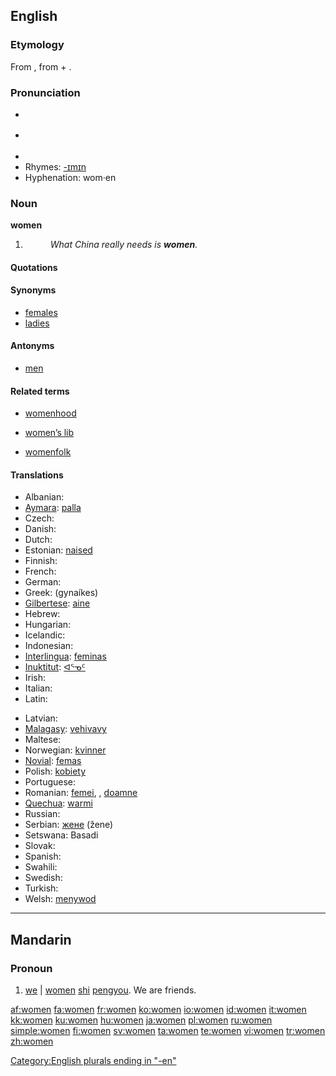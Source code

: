 ==English==

{{rank|speak|land|why|357|women|cried|general|king}}

===Etymology===
From {{OE.}} {{term|wifmenn|wīfmenn}}, from {{term|wif|wīf|xs=ang}} + {{term|menn||xs=ang}}.

===Pronunciation===
* {{RP}} {{IPA|/ˈwɪmɪn/}}
* {{US}} {{IPA|/ˈwɪmən/}}
* {{audio|en-uk-women.ogg|Audio (UK)}}
* Rhymes: [[Rhymes:English:-ɪmɪn|-ɪmɪn]]
* Hyphenation: wom·en

===Noun===
'''women''' {{p}}

# {{irregular plural of|woman#English|woman}}
#: ''What China really needs is '''women'''.''

====Quotations====
{{seecites}}

====Synonyms====
* [[females]]
* [[ladies]]

====Antonyms====
* [[men]]

====Related terms====
{{rel-top3|Related terms}}
* [[womenhood]]
{{rel-mid3}}
* [[women's lib|women’s lib]]
{{rel-mid3}}
* [[womenfolk]]
{{rel-bottom}}

====Translations====
{{trans-top|Plural of woman}}
* Albanian: {{t-|sq|gra|xs=Albanian}}
* [[Aymara]]: [[palla]]
* Czech: {{t+|cs|ženy}}
* Danish: {{t-|da|damer}}
* Dutch: {{t-|nl|vrouwen}}
* Estonian: [[naised]]
* Finnish: {{t-|fi|naiset}}
* French: {{t+|fr|femmes}}
* German: {{t+|de|Frauen}}
* Greek: {{t|el|γυναίκες|f|p|sc=Grek}} (gynaíkes)
* [[Gilbertese]]: [[aine]]
* Hebrew: {{t-|he|נשים|sc=Hebr}}
* Hungarian: {{t-|hu|nők}}
* Icelandic: {{t-|is|konur}}
* Indonesian: {{t+|id|wanita|xs=Indonesian}}
* [[Interlingua]]: [[feminas]]
* [[Inuktitut]]: [[ᐊᕐᓀᑦ]]
* Irish: {{t-|ga|mná|xs=Irish}}
* Italian: {{t+|it|donne}}
* Latin: {{t-|la|feminae}}
{{trans-mid}}
* Latvian: {{t-|lv|damas|xs=Latvian}}
* [[Malagasy]]: [[vehivavy]]
* Maltese: {{t-|mt|mara|xs=Maltese}}
* Norwegian: [[kvinner]]
* [[Novial]]: [[femas]]
* Polish: [[kobiety]]
* Portuguese: {{t+|pt|mulheres}}
* Romanian: [[femei]], {{f|p}}, [[doamne]] {{f|p}}
* [[Quechua]]: [[warmi]]
* Russian: {{t-|ru|женщины|sc=Cyrl}}
* Serbian: [[женe]] (žene)
* Setswana: Basadi
* Slovak: {{t-|sk|ženy}}
* Spanish: {{t-|es|mujeres}}
* Swahili: {{t-|sw|wanawake|xs=Swahili}}
* Swedish: {{t+|sv|kvinnor}}
* Turkish: {{t-|tr|bayanlar}}
* Welsh: [[menywod]] {{f}}{{p}}
{{trans-bottom}}

[[Category:English plurals ending in "-en"]]

----

==Mandarin==

===Pronoun===
{{cmn-pronoun|p|pin=wǒmen|pint=wo3men|tra=我們|sim=我们}}

# [[we]] | [[women]] [[shi]] [[pengyou]].  We are friends.

[[af:women]]
[[fa:women]]
[[fr:women]]
[[ko:women]]
[[io:women]]
[[id:women]]
[[it:women]]
[[kk:women]]
[[ku:women]]
[[hu:women]]
[[ja:women]]
[[pl:women]]
[[ru:women]]
[[simple:women]]
[[fi:women]]
[[sv:women]]
[[ta:women]]
[[te:women]]
[[vi:women]]
[[tr:women]]
[[zh:women]]